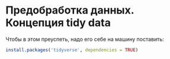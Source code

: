 # Предобработка данных. Концепция tidy data {#tidy}

Чтобы в этом преуспеть, надо его себе на машину поставить:
```r
install.packages('tidyverse', dependencies = TRUE)
```